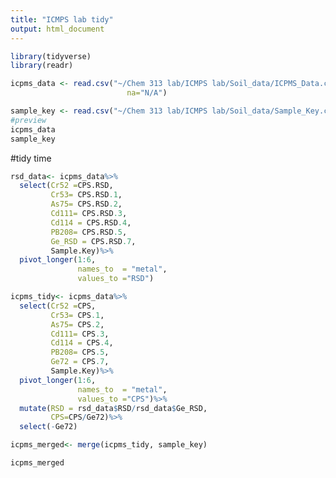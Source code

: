 ```yaml
---
title: "ICMPS lab tidy"
output: html_document
---
```


```r
library(tidyverse)
library(readr)
```

```r
icpms_data <- read.csv("~/Chem 313 lab/ICMPS lab/Soil_data/ICPMS_Data.csv", skip = 1,
                          na="N/A")

sample_key <- read.csv("~/Chem 313 lab/ICMPS lab/Soil_data/Sample_Key.csv", skip = 0)
#preview
icpms_data
sample_key
```

#tidy time
```r
rsd_data<- icpms_data%>%
  select(Cr52 =CPS.RSD,
         Cr53= CPS.RSD.1, 
         As75= CPS.RSD.2,
         Cd111= CPS.RSD.3,
         Cd114 = CPS.RSD.4,
         PB208= CPS.RSD.5,
         Ge_RSD = CPS.RSD.7,
         Sample.Key)%>%
  pivot_longer(1:6,
               names_to  = "metal",
               values_to ="RSD")

```

```r
icpms_tidy<- icpms_data%>%
  select(Cr52 =CPS,
         Cr53= CPS.1, 
         As75= CPS.2,
         Cd111= CPS.3,
         Cd114 = CPS.4,
         PB208= CPS.5,
         Ge72 = CPS.7,
         Sample.Key)%>%
  pivot_longer(1:6,
               names_to  = "metal",
               values_to ="CPS")%>%
  mutate(RSD = rsd_data$RSD/rsd_data$Ge_RSD,
         CPS=CPS/Ge72)%>%
  select(-Ge72)

```


```r
icpms_merged<- merge(icpms_tidy, sample_key)

icpms_merged

```









